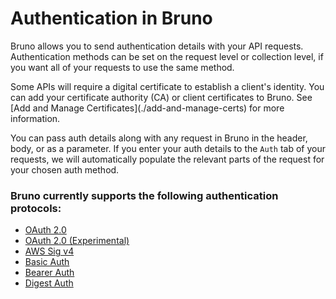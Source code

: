  
# Authentication in Bruno

Bruno allows you to send authentication details with your API requests.
Authentication methods can be set on the request level or collection level, if you want all of your requests to use the same method.

<Callout>
  Some APIs will require a digital certificate to establish a client's identity. You can add your
  certificate authority (CA) or client certificates to Bruno. See [Add and Manage
  Certificates](./add-and-manage-certs) for more information.
</Callout>

You can pass auth details along with any request in Bruno in the header, body, or as a parameter.
If you enter your auth details to the `Auth` tab of your requests, we will automatically populate the relevant parts of the request for your chosen auth method.

### Bruno currently supports the following authentication protocols:

- [OAuth 2.0](/auth/oauth2/overview)
- [OAuth 2.0 (Experimental)](/auth/oauth2-experimental/overview)
- [AWS Sig v4](/auth/aws-signature)
- [Basic Auth](/auth/basic)
- [Bearer Auth](/auth/bearer)
- [Digest Auth](/auth/digest)

